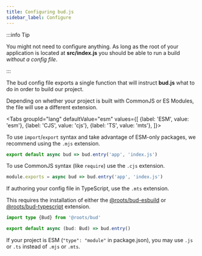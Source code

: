 ```yaml
---
title: Configuring bud.js
sidebar_label: Configure
---
```



:::info Tip

You might not need to configure anything. As long as the root of your application is located at **src/index.js** you should be able to run a build _without a config file_.

:::

The bud config file exports a single function that will instruct **bud.js** what to do in order to build our project.

Depending on whether your project is built with CommonJS or ES Modules, the file will use a different extension.

<Tabs
  groupId="lang"
  defaultValue="esm"
  values={[
    {label: 'ESM', value: 'esm'},
    {label: 'CJS', value: 'cjs'},
    {label: 'TS', value: 'mts'},
  ]}>
  <TabItem value="esm">

To use `import`/`export` syntax and take advantage of ESM-only packages, we recommend using the `.mjs` extension.

```js title='bud.config.mjs'
export default async bud => bud.entry('app', 'index.js')
```

  </TabItem>
  <TabItem value="cjs">

To use CommonJS syntax (like `require`) use the `.cjs` extension.

```js title='bud.config.cjs'
module.exports = async bud => bud.entry('app', 'index.js')
```

  </TabItem>
  <TabItem value="ts">

If authoring your config file in TypeScript, use the `.mts` extension.

This requires the installation of either the [@roots/bud-esbuild](/extensions/bud-esbuild) or [@roots/bud-typescript](/extensions/bud-typescript) extension.

```ts title='bud.config.mts'
import type {Bud} from '@roots/bud'

export default async (bud: Bud) => bud.entry()
```

  </TabItem>
</Tabs>

If your project is ESM (`"type": "module"` in package.json), you may use `.js` or `.ts` instead of `.mjs` or `.mts`.
